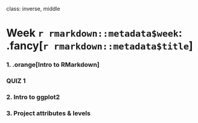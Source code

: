 
class: inverse, middle

# Week `r rmarkdown::metadata$week`: .fancy[`r rmarkdown::metadata$title`]

### 1. .orange[Intro to RMarkdown]

### QUIZ 1

### 2. Intro to ggplot2
### 3. Project attributes & levels
